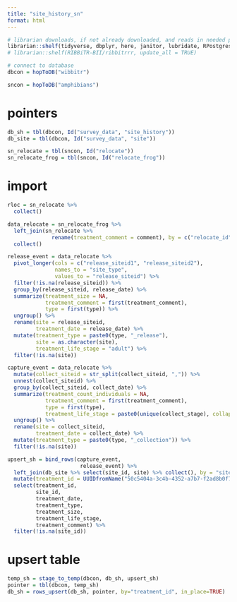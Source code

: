 ```yaml
---
title: "site_history_sn"
format: html
---
```


```r

# librarian downloads, if not already downloaded, and reads in needed packages
librarian::shelf(tidyverse, dbplyr, here, janitor, lubridate, RPostgres, stringr, DBI, uuid, RIBBiTR-BII/ribbitrrr)
# librarian::shelf(RIBBiTR-BII/ribbitrrr, update_all = TRUE)

# connect to database
dbcon = hopToDB("wibbitr")

sncon = hopToDB("amphibians")
```

# pointers
```r
db_sh = tbl(dbcon, Id("survey_data", "site_history"))
db_site = tbl(dbcon, Id("survey_data", "site"))

sn_relocate = tbl(sncon, Id("relocate"))
sn_relocate_frog = tbl(sncon, Id("relocate_frog"))

```

# import
```r

rloc = sn_relocate %>%
  collect()

data_relocate = sn_relocate_frog %>%
  left_join(sn_relocate %>%
              rename(treatment_comment = comment), by = c("relocate_id" = "id")) %>%
  collect()

release_event = data_relocate %>%
  pivot_longer(cols = c("release_siteid1", "release_siteid2"),
               names_to = "site_type",
               values_to = "release_siteid") %>%
  filter(!is.na(release_siteid)) %>%
  group_by(release_siteid, release_date) %>%
  summarize(treatment_size = NA,
            treatment_comment = first(treatment_comment),
            type = first(type)) %>%
  ungroup() %>%
  rename(site = release_siteid,
         treatment_date = release_date) %>%
  mutate(treatment_type = paste0(type, "_release"),
         site = as.character(site),
         treatment_life_stage = "adult") %>%
  filter(!is.na(site))

capture_event = data_relocate %>%
  mutate(collect_siteid = str_split(collect_siteid, ",")) %>%
  unnest(collect_siteid) %>%
  group_by(collect_siteid, collect_date) %>%
  summarize(treatment_count_individuals = NA,
            treatment_comment = first(treatment_comment),
            type = first(type),
            treatment_life_stage = paste0(unique(collect_stage), collapse = ", ")) %>%
  ungroup() %>%
  rename(site = collect_siteid,
         treatment_date = collect_date) %>%
  mutate(treatment_type = paste0(type, "_collection")) %>%
  filter(!is.na(site))

upsert_sh = bind_rows(capture_event,
                       release_event) %>%
  left_join(db_site %>% select(site_id, site) %>% collect(), by = "site") %>%
  mutate(treatment_id = UUIDfromName("50c5404a-3c4b-4352-a7b7-f2ad8b0f7a42", paste(site_id, treatment_date, treatment_type, sep = "_"))) %>%
  select(treatment_id,
         site_id,
         treatment_date,
         treatment_type,
         treatment_size,
         treatment_life_stage,
         treatment_comment) %>%
  filter(!is.na(site_id))

```

# upsert table
```r
temp_sh = stage_to_temp(dbcon, db_sh, upsert_sh)
pointer = tbl(dbcon, temp_sh)
db_sh = rows_upsert(db_sh, pointer, by="treatment_id", in_place=TRUE)
```
